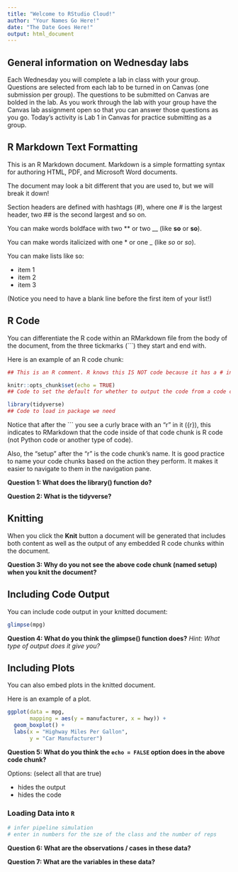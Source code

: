 ```yaml
---
title: "Welcome to RStudio Cloud!"
author: "Your Names Go Here!"
date: "The Date Goes Here!"
output: html_document
---
```


## General information on Wednesday labs

Each Wednesday you will complete a lab in class with your group. Questions are
selected from each lab to be turned in on Canvas (one submission per group).
The questions to be submitted on Canvas are bolded in the lab.  As you work
through the lab with your group have the Canvas lab assignment open so that you
can answer those questions as you go. Today's activity is Lab 1 in Canvas for
practice submitting as a group.

## R Markdown Text Formatting

This is an R Markdown document. Markdown is a simple formatting syntax for
authoring HTML, PDF, and Microsoft Word documents. 

The document may look a bit different that you are used to, but we will break
it down! 

Section headers are defined with hashtags (#), where one # is the largest
header, two ## is the second largest and so on.

You can make words boldface with two ** or two __ (like **so** or __so__). 

You can make words italicized with one * or one _ (like *so* or _so_). 

You can make lists like so:  

- item 1
- item 2
- item 3

(Notice you need to have a blank line before the first item of your list!)

<!-- This is an RMarkdown comment. It WILL NOT show in your knitted document. -->

<!-- Comments are great ways to leave yourself notes inside your RMarkdown
document that no one can see!  -->


## R Code 

You can differentiate the R code within an RMarkdown file from the body of 
the document, from the three tickmarks (```) they start and end with. 

Here is an example of an R code chunk:

```r
## This is an R comment. R knows this IS NOT code because it has a # in front! 

knitr::opts_chunk$set(echo = TRUE)
## Code to set the default for whether to output the code from a code chunk

library(tidyverse)
## Code to load in package we need

```

Notice that after the ``` you see a curly brace with an "r" in it ({r}), this 
indicates to RMarkdown that the code inside of that code chunk is R code (not 
Python code or another type of code). 

Also, the "setup" after the "r" is the code chunk's name. It is good practice 
to name your code chunks based on the action they perform. It makes it easier 
to navigate to them in the navigation pane. 

__Question 1: What does the library() function do?__

<!-- Options: -->
<!-- - loads in a dataset -->
<!-- - loads in a package -->

__Question 2: What is the tidyverse?__

<!-- Options: -->
<!-- - a dataset -->
<!-- - a package -->
<!-- - a function -->
<!-- - an object I created -->


## Knitting 

When you click the **Knit** button a document will be generated that includes
both content as well as the output of any embedded R code chunks within the
document. 

__Question 3: Why do you not see the above code chunk (named setup) when you knit the document?__ 

<!-- Options: -->
<!-- - because the code didn't result in any output -->
<!-- - because there were errors -->
<!-- - because the include = FALSE option silences output -->



## Including Code Output

You can include code output in your knitted document: 

```r
glimpse(mpg)
```

__Question 4: What do you think the glimpse() function does?__
_Hint: What type of output does it give you?_



## Including Plots

You can also embed plots in the knitted document. 

Here is an example of a plot. 

```r
ggplot(data = mpg, 
       mapping = aes(y = manufacturer, x = hwy)) + 
  geom_boxplot() +
  labs(x = "Highway Miles Per Gallon", 
       y = "Car Manufacturer")
```

__Question 5: What do you think the `echo = FALSE` option does in the above code chunk?__

Options: (select all that are true)

- hides the output
- hides the code

### Loading Data into `R` 


```r
# infer pipeline simulation
# enter in numbers for the sze of the class and the number of reps
```

__Question 6: What are the observations / cases in these data?__

__Question 7: What are the variables in these data?__



